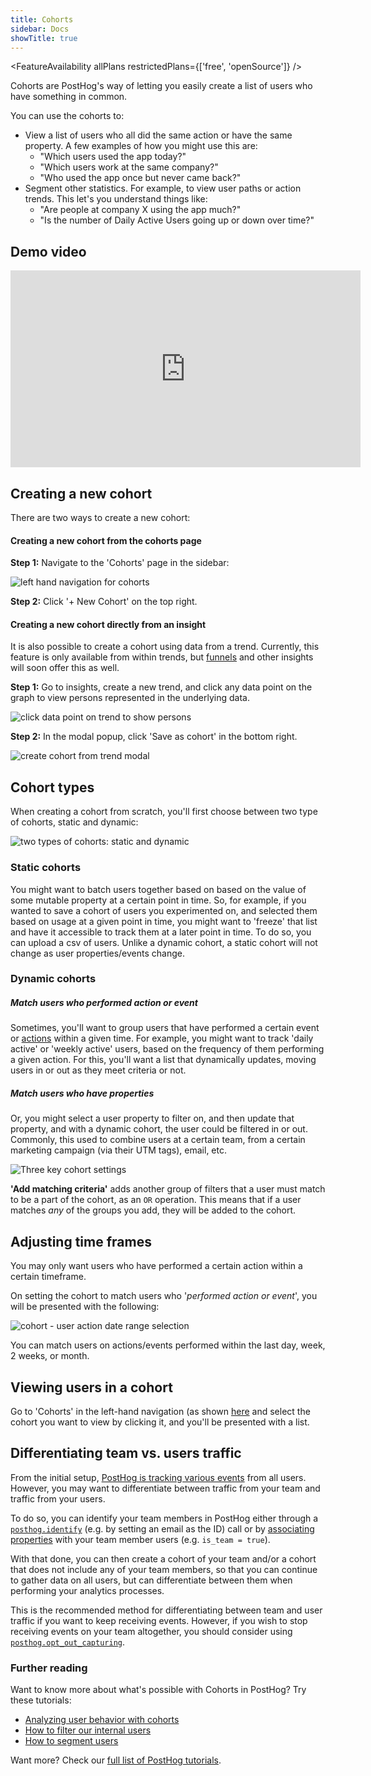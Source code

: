 ```yaml
---
title: Cohorts
sidebar: Docs
showTitle: true
---
```


<FeatureAvailability allPlans restrictedPlans={['free', 'openSource']} />

Cohorts are PostHog's way of letting you easily create a list of users who have something in common.

You can use the cohorts to:

* View a list of users who all did the same action or have the same property. A few examples of how you might use this are:
  * "Which users used the app today?"
  * "Which users work at the same company?"
  * "Who used the app once but never came back?"
* Segment other statistics. For example, to view user paths or action trends. This let's you understand things like:
  * "Are people at company X using the app much?"
  * "Is the number of Daily Active Users going up or down over time?"

## Demo video

<iframe width="560" height="315" src="https://www.youtube.com/embed/GtSSxmOdyk4" frameborder="0" allow="accelerometer; autoplay; clipboard-write; encrypted-media; gyroscope; picture-in-picture" allowfullscreen></iframe>

## Creating a new cohort

There are two ways to create a new cohort:
#### Creating a new cohort from the cohorts page

**Step 1:** Navigate to the 'Cohorts' page in the sidebar:

![left hand navigation for cohorts](../../images/features/cohorts/cohorts-page.png)


**Step 2:** Click '+ New Cohort' on the top right.


#### Creating a new cohort directly from an insight

It is also possible to create a cohort using data from a trend. Currently, this feature is only available from within trends, but [funnels](/docs/user-guides/funnels) and other insights will soon offer this as well. 

**Step 1:** Go to insights, create a new trend, and click any data point on the graph to view persons represented in the underlying data.

![click data point on trend to show persons](../../images/docs/user-guides/trend-click-on-data-point.png)

**Step 2:** In the modal popup, click 'Save as cohort' in the bottom right.

![create cohort from trend modal](../../images/features/cohorts/create-cohort-from-trend.png)

## Cohort types

When creating a cohort from scratch, you'll first choose between two type of cohorts, static and dynamic: 

![two types of cohorts: static and dynamic](../../images/features/cohorts/static-and-dynamic-cohorts.png)


### Static cohorts

You might want to batch users together based on based on the value of some mutable property at a certain point in time. So, for example, if you wanted to save a cohort of users you experimented on, and selected them based on usage at a given point in time, you might want to 'freeze' that list and have it accessible to track them at a later point in time. To do so, you can upload a csv of users. Unlike a dynamic cohort, a static cohort will not change as user properties/events change.

### Dynamic cohorts 

##### Match users who performed action or event
Sometimes, you'll want to group users that have performed a certain event or [actions](/docs/user-guides/actions) within a given time. For example, you might want to track 'daily active' or 'weekly active' users, based on the frequency of them performing a given action. For this, you'll want a list that dynamically updates, moving users in or out as they meet criteria or not. 

##### Match users who have properties
Or, you might select a user property to filter on, and then update that property, and with a dynamic cohort, the user could be filtered in or out. Commonly, this used to combine users at a certain team, from a certain marketing campaign (via their UTM tags), email, etc.

![Three key cohort settings](../../images/features/cohorts/cohort-options.png)

**'Add matching criteria'** adds another group of filters that a user must match to be a part of the cohort, as an `OR` operation. This means that if a user matches _any_ of the groups you add, they will be added to the cohort. 


## Adjusting time frames

You may only want users who have performed a certain action within a certain timeframe.

On setting the cohort to match users who '*performed action or event*', you will be presented with the following:

![cohort - user action date range selection](../../images/features/cohorts/cohort-time-frame.png)

You can match users on actions/events performed within the last day, week, 2 weeks, or month. 

## Viewing users in a cohort

Go to 'Cohorts' in the left-hand navigation (as shown [here](/docs/user-guides/cohorts#creating-a-new-cohort-from-the-cohorts-page) and select the cohort you want to view by clicking it, and you'll be presented with a list.

## Differentiating team vs. users traffic
From the initial setup, [PostHog is tracking various events](/docs/integrate/client/js#autocapture) from all users. However, you may want to differentiate between traffic from your team and traffic from your users.

To do so, you can identify your team members in PostHog either through a [`posthog.identify`](/docs/integrate/client/js#identifying-users) (e.g. by setting an email as the ID) call or by [associating properties](/docs/integrate/client/js#sending-user-information) with your team member users (e.g. `is_team = true`). 

With that done, you can then create a cohort of your team and/or a cohort that does not include any of your team members, so that you can continue to gather data on all users, but can differentiate between them when performing your analytics processes.

This is the recommended method for differentiating between team and user traffic if you want to keep receiving events. However, if you wish to stop receiving events on your team altogether, you should consider using [`posthog.opt_out_capturing`](/docs/integrate/client/js#opt-users-out).

### Further reading

Want to know more about what's possible with Cohorts in PostHog? Try these tutorials:

- [Analyzing user behavior with cohorts](/tutorials/cohorts)
- [How to filter our internal users](/tutorials/filter-internal-users)
- [How to segment users](/tutorials/how-to-segment-users)

Want more? Check our [full list of PostHog tutorials](https://posthog.com/tutorials). 